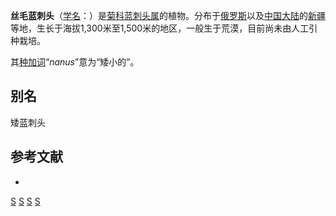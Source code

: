 {{Speciesbox
| genus = Echinops
| species = nanus
| authority = Bunge, 1863
}}

'''丝毛蓝刺头'''（[[学名|学名]]：{{lang|la|''Echinops nanus''}}）是[[菊科|菊科]][[蓝刺头属|蓝刺头属]]的植物。分布于[[俄罗斯|俄罗斯]]以及[[中国大陆|中国大陆]]的[[新疆|新疆]]等地，生长于海拔1,300米至1,500米的地区，一般生于荒漠，目前尚未由人工引种栽培。

其[[种加词|种加词]]“''nanus''”意为“矮小的”。

== 别名 ==
矮蓝刺头

== 参考文献 ==
<div class="references-small">
* {{cite web| url =http://www.bioinfo.cn/db05/KmzwSpecies.php?action=view&id=4742| title =丝毛蓝刺头| work =《中国高等植物数据库全库》| publisher =中国科学院微生物研究所| author =昆明植物研究所| accessdate =2009-02-25| deadurl =yes| archiveurl =https://web.archive.org/web/20160305045231/http://www.bioinfo.cn/db05/KmzwSpecies.php?action=view&id=4742| archivedate =2016-03-05}}
</div>
{{Taxonbar|from=Q10871309}}

[[Category:蓝刺头属|S]]
[[Category:俄羅斯植物|S]]
[[Category:新疆植物|S]]
[[Category:1863年描述的植物|S]]